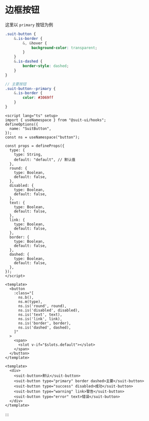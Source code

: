 # 边框按钮

这里以 `primary` 按钮为例



```scss {2-9,14-16} [theme/src/button.scss]
.suit-button {
    &.is-border {
        &, &hover {
            background-color: transparent;
        }
    }
    &.is-dashed {
        border-style: dashed;
    }
}

// 主要按钮
.suit-button--primary {
    &.is-border {
        color: #3069ff
    }
}
```

```vue {29-36,49-50} [components/button/src/index.vue]
<script lang="ts" setup>
import { useNamespace } from "@suit-ui/hooks";
defineOptions({
  name: "SuitButton",
});
const ns = useNamespace("button");

const props = defineProps({
  type: {
    type: String,
    default: "default", // 默认值
  },
  round: {
    type: Boolean,
    default: false,
  },
  disabled: {
    type: Boolean,
    default: false,
  },
  text: {
    type: Boolean,
    default: false,
  },
  link: {
    type: Boolean,
    default: false,
  },
  border: {
    type: Boolean,
    default: false,
  },
  dashed: {
    type: Boolean,
    default: false,
  },
});
</script>

<template>
  <button
    :class="[
      ns.b(),
      ns.m(type),
      ns.is('round', round),
      ns.is('disabled', disabled),
      ns.is('text', text),
      ns.is('link', link),
      ns.is('border', border),
      ns.is('dashed', dashed),
    ]"
  >
    <span>
      <slot v-if="$slots.default"></slot>
    </span>
  </button>
</template>
```

```vue {4} [play/src/App.vue]
<template>
  <div>
    <suit-button>默认</suit-button>
    <suit-button type="primary" border dashed>主要</suit-button>
    <suit-button type="success" disabled>成功</suit-button>
    <suit-button type="warning" link>警告</suit-button>
    <suit-button type="error" text>错误</suit-button>
  </div>
</template>
```

:::
